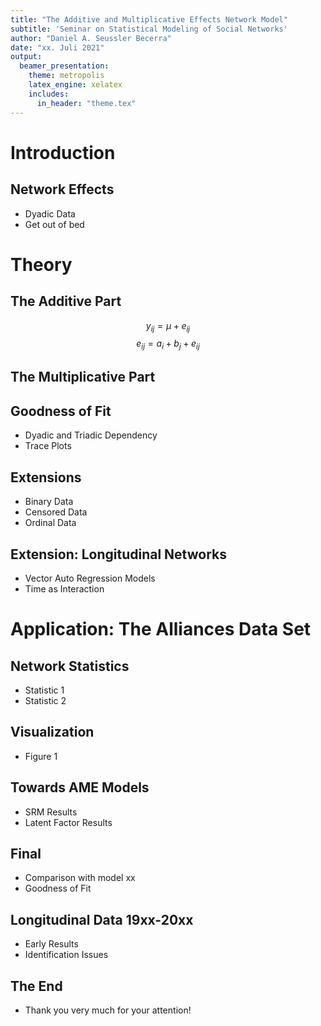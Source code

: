 ```yaml
---
title: "The Additive and Multiplicative Effects Network Model"
subtitle: 'Seminar on Statistical Modeling of Social Networks'
author: "Daniel A. Seussler Becerra"
date: "xx. Juli 2021"
output:
  beamer_presentation:  
    theme: metropolis
    latex_engine: xelatex
    includes:
      in_header: "theme.tex"
---
```


# Introduction

## Network Effects

- Dyadic Data
- Get out of bed


# Theory

## The Additive Part

$$ y_{ij} = \mu + e_{ij}$$
$$ e_{ij} = a_i + b_j + e_{ij}$$


## The Multiplicative Part

## Goodness of Fit

- Dyadic and Triadic Dependency
- Trace Plots

## Extensions

- Binary Data
- Censored Data
- Ordinal Data

## Extension: Longitudinal Networks

- Vector Auto Regression Models
- Time as Interaction 


# Application: The Alliances Data Set

## Network Statistics

- Statistic 1
- Statistic 2

## Visualization

- Figure 1

## Towards AME Models

- SRM Results
- Latent Factor Results

## Final 

- Comparison with model xx
- Goodness of Fit

## Longitudinal Data 19xx-20xx

- Early Results 
- Identification Issues 


## The End

- Thank you very much for your attention!
